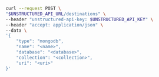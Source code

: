 ```bash REST (Create)
curl --request POST \
"$UNSTRUCTURED_API_URL/destinations" \
--header "unstructured-api-key: $UNSTRUCTURED_API_KEY" \
--header "accept: application/json" \
--data \
'{
    "type": "mongodb",
    "name": "<name>",
    "database": "<database>",
    "collection": "<collection>",
    "uri": "<uri>"
}'
```